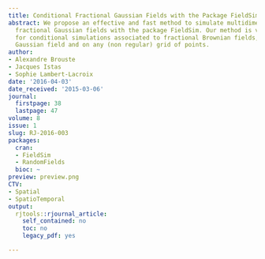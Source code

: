 ```yaml
---
title: Conditional Fractional Gaussian Fields with the Package FieldSim
abstract: We propose an effective and fast method to simulate multidimensional conditional
  fractional Gaussian fields with the package FieldSim. Our method is valid not only
  for conditional simulations associated to fractional Brownian fields, but to any
  Gaussian field and on any (non regular) grid of points.
author:
- Alexandre Brouste
- Jacques Istas
- Sophie Lambert-Lacroix
date: '2016-04-03'
date_received: '2015-03-06'
journal:
  firstpage: 38
  lastpage: 47
volume: 8
issue: 1
slug: RJ-2016-003
packages:
  cran:
  - FieldSim
  - RandomFields
  bioc: ~
preview: preview.png
CTV:
- Spatial
- SpatioTemporal
output:
  rjtools::rjournal_article:
    self_contained: no
    toc: no
    legacy_pdf: yes

---
```

